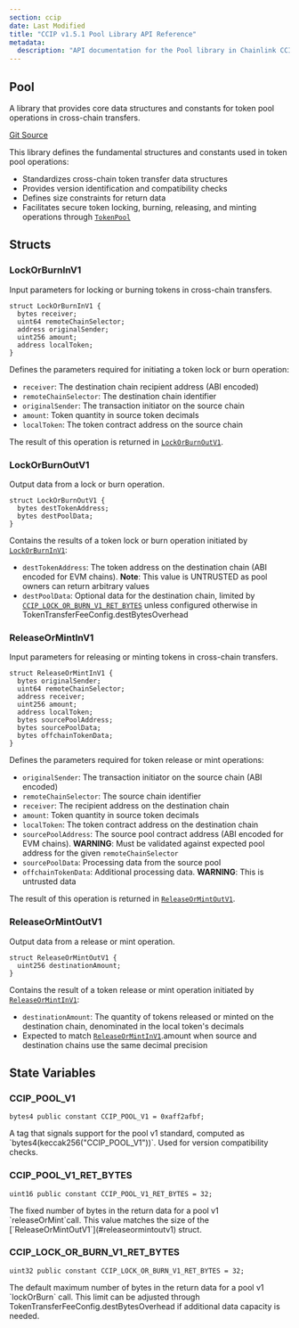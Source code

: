 ```yaml
---
section: ccip
date: Last Modified
title: "CCIP v1.5.1 Pool Library API Reference"
metadata:
  description: "API documentation for the Pool library in Chainlink CCIP v1.5.1, providing token pool functions for cross-chain operations."
---
```



<CcipCommon callout="importCCIPPackage151" />

## Pool

A library that provides core data structures and constants for token pool operations in cross-chain transfers.

[Git Source](https://github.com/smartcontractkit/ccip/blob/0df0625eea603ba8572d5382d72979a7f2b12bfb/contracts/src/v0.8/ccip/libraries/Pool.sol)

<Aside>

This library defines the fundamental structures and constants used in token pool operations:

- Standardizes cross-chain token transfer data structures
- Provides version identification and compatibility checks
- Defines size constraints for return data
- Facilitates secure token locking, burning, releasing, and minting operations through [`TokenPool`](/ccip/api-reference/v1.5.1/token-pool)

</Aside>

## Structs

### LockOrBurnInV1

Input parameters for locking or burning tokens in cross-chain transfers.

```solidity
struct LockOrBurnInV1 {
  bytes receiver;
  uint64 remoteChainSelector;
  address originalSender;
  uint256 amount;
  address localToken;
}
```

<Aside>

Defines the parameters required for initiating a token lock or burn operation:

- `receiver`: The destination chain recipient address (ABI encoded)
- `remoteChainSelector`: The destination chain identifier
- `originalSender`: The transaction initiator on the source chain
- `amount`: Token quantity in source token decimals
- `localToken`: The token contract address on the source chain

The result of this operation is returned in [`LockOrBurnOutV1`](#lockorburnoutv1).

</Aside>

### LockOrBurnOutV1

Output data from a lock or burn operation.

```solidity
struct LockOrBurnOutV1 {
  bytes destTokenAddress;
  bytes destPoolData;
}
```

<Aside>

Contains the results of a token lock or burn operation initiated by [`LockOrBurnInV1`](#lockorburninv1):

- `destTokenAddress`: The token address on the destination chain (ABI encoded for EVM chains). **Note**: This value is UNTRUSTED as pool owners can return arbitrary values
- `destPoolData`: Optional data for the destination chain, limited by [`CCIP_LOCK_OR_BURN_V1_RET_BYTES`](#ccip_lock_or_burn_v1_ret_bytes) unless configured otherwise in TokenTransferFeeConfig.destBytesOverhead

</Aside>

### ReleaseOrMintInV1

Input parameters for releasing or minting tokens in cross-chain transfers.

```solidity
struct ReleaseOrMintInV1 {
  bytes originalSender;
  uint64 remoteChainSelector;
  address receiver;
  uint256 amount;
  address localToken;
  bytes sourcePoolAddress;
  bytes sourcePoolData;
  bytes offchainTokenData;
}
```

<Aside>

Defines the parameters required for token release or mint operations:

- `originalSender`: The transaction initiator on the source chain (ABI encoded)
- `remoteChainSelector`: The source chain identifier
- `receiver`: The recipient address on the destination chain
- `amount`: Token quantity in source token decimals
- `localToken`: The token contract address on the destination chain
- `sourcePoolAddress`: The source pool contract address (ABI encoded for EVM chains). **WARNING**: Must be validated against expected pool address for the given `remoteChainSelector`
- `sourcePoolData`: Processing data from the source pool
- `offchainTokenData`: Additional processing data. **WARNING**: This is untrusted data

The result of this operation is returned in [`ReleaseOrMintOutV1`](#releaseormintoutv1).

</Aside>

### ReleaseOrMintOutV1

Output data from a release or mint operation.

```solidity
struct ReleaseOrMintOutV1 {
  uint256 destinationAmount;
}
```

<Aside>

Contains the result of a token release or mint operation initiated by [`ReleaseOrMintInV1`](#releaseormintinv1):

- `destinationAmount`: The quantity of tokens released or minted on the destination chain, denominated in the local token's decimals
- Expected to match [`ReleaseOrMintInV1`](#releaseormintinv1).amount when source and destination chains use the same decimal precision

</Aside>

## State Variables

### CCIP_POOL_V1

```solidity
bytes4 public constant CCIP_POOL_V1 = 0xaff2afbf;
```

<Aside>
  A tag that signals support for the pool v1 standard, computed as `bytes4(keccak256("CCIP_POOL_V1"))`. Used for version
  compatibility checks.
</Aside>

### CCIP_POOL_V1_RET_BYTES

```solidity
uint16 public constant CCIP_POOL_V1_RET_BYTES = 32;
```

<Aside>
  The fixed number of bytes in the return data for a pool v1 `releaseOrMint`call. This value matches the size of the
  [`ReleaseOrMintOutV1`](#releaseormintoutv1) struct.
</Aside>

### CCIP_LOCK_OR_BURN_V1_RET_BYTES

```solidity
uint32 public constant CCIP_LOCK_OR_BURN_V1_RET_BYTES = 32;
```

<Aside>
  The default maximum number of bytes in the return data for a pool v1 `lockOrBurn` call. This limit can be adjusted
  through TokenTransferFeeConfig.destBytesOverhead if additional data capacity is needed.
</Aside>
